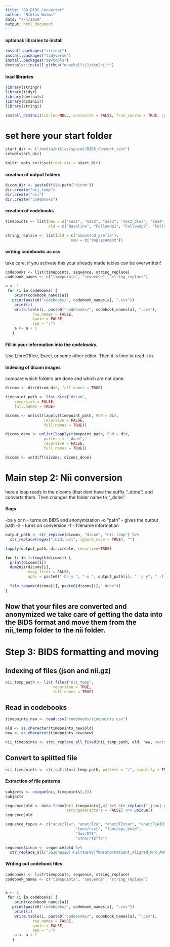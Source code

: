```yaml
---
title: "BD_BIDS_Converter"
author: "Niklas Wulms"
date: "7/4/2019"
output: html_document
---
```


#### optional: libraries to install

```r
install.packages("stringr")
install.packages("tidyverse")
install.packages("devtools")
devtools::install_github("muschellij2/dcm2niir")
```

#### load libraries

```r
library(stringr)
library(tidyr)
library(devtools)
library(dcm2niir)
library(stringi)
```

```r
install_dcm2nii(lib.loc=NULL, overwrite = FALSE, from_source = TRUE, jpeg = FALSE, progdir = NULL)
```


# set here your start folder

```r
start_dir <- ("/media/niklas/spaceC/BIDS_Convert_test") 
setwd(start_dir)
```

```r

knitr::opts_knit$set(root.dir = start_dir)

```


#### creation of output folders

```r
dicom_dir <- paste0(file.path("dicom"))
dir.create("nii_temp")
dir.create("nii")
dir.create("codebooks")
```

#### creation of codebooks

```r
timepoints <- list(new = c("ses1", "ses2", "ses3", "ses3_plus", "ses4", "ses4_plus"),
                   old = c("Baseline", "FollowUp1", "FollowUp2", "FollowUp3"))

string_replace <- list(old = c("unwanted_prefix"),
                             new = c("replacement"))


```

#### writing codebooks as csv

take care, if you activate this your already made tables can be overwritten!

```r

codebooks <- list(timepoints, sequence, string_replace)
codebook_names <- c("timepoints", "sequence", "string_replace")

a <- 1
 for (i in codebooks) {
    print(codebook_names[a])
   print(paste0("codebooks/", codebook_names[a], ".csv"))
    print(i)
    write.table(i, paste0("codebooks/", codebook_names[a], ".csv"), 
            row.names = FALSE,
            quote = FALSE,
            sep = ";")
    a <- a + 1
   }

```

#### Fill in your information into the _codebooks_.

Use LibreOffice, Excel, or some other editor. Then it is time to read it in.

#### Indexing of dicom images

compare which folders are done and which are not done.

```r
dicoms <- dir(dicom_dir, full.names = TRUE)

timepoint_path <- list.dirs("dicom", 
    recursive = FALSE, 
    full.names = TRUE)

dicoms <- unlist(lapply(timepoint_path, FUN = dir, 
                 recursive = FALSE, 
                 full.names = TRUE))

dicoms_done <- unlist(lapply(timepoint_path, FUN = dir, 
                 pattern = "_done", 
                 recursive = FALSE, 
                 full.names = TRUE))

dicoms <- setdiff(dicoms, dicoms_done)
```

# Main step 2: Nii conversion

here a loop reads in the dicoms (that dont have the suffix "_done") and converts them. Then changes the folder name to "_done".

#### flags

-ba y or n - turns on BIDS and anonymization
-o "path" - gives the output path
-z - turns on conversion
-f - filename information

```r

output_path <- str_replace(dicoms, "dicom", "nii_temp") %>%
  str_replace(regex(",bidirect", ignore_case = TRUE), "")

lapply(output_path, dir.create, recursive=TRUE)

for (i in 1:length(dicoms)) {
  print(dicoms[i])
  dcm2nii(dicoms[i], 
          copy_files = FALSE,
          opts = paste0("-ba y ", "-o ", output_path[i], " -z y", " -f %d"))
  
  file.rename(dicoms[i], paste0(dicoms[i],"_done"))
}

```

## Now that your files are converted and anonymized we take care of getting the data into the BIDS format and move them from the nii_temp folder to the nii folder.

# Step 3: BIDS formatting and moving

## Indexing of files (json and nii.gz)

```r
nii_temp_path <- list.files("nii_temp", 
                     recursive = TRUE,
                     full.names = TRUE)

```

## Read in codebooks

```r
timepoints_new <- read.csv("codebooks/timepoints.csv")

old <- as.character(timepoints_new$old)
new <- as.character(timepoints_new$new)

nii_timepoints <- stri_replace_all_fixed(nii_temp_path, old, new, vectorize_all = FALSE)

```

## Convert to splitted file

```r
nii_timepoints <- str_split(nii_temp_path, pattern = "/", simplify = TRUE)

```

#### Extraction of file patterns

```r

subjects <- unique(nii_timepoints[,3])
subjects

sequence$old <- data.frame(nii_timepoints[,4] %>% str_replace(".json|.nii.gz", ""), 
                           stringsAsFactors = FALSE) %>% unique()
sequence$old

sequence_types <- c("anat/T1w", "anat/T2w", "anat/T2star", "anat/FLAIR",
                               "func/rest", "func/epi_bold",
                               "dwi/DTI",
                               "other/T2ffe")

sequence$clean <- sequence$old %>%
  str_replace_all("36Jones20|TFElrsQFOV|fMRsshp|Patient_Aligned_MPR_AWPLAN_|_-_WIP_|_TYPE_BRAIN_|MST_|_Blut", "")
```

#### Writing out codebook files

```r
codebooks <- list(timepoints, sequence, string_replace)
codebook_names <- c("timepoints", "sequence", "string_replace")


a <- 1
 for (i in codebooks) {
    print(codebook_names[a])
   print(paste0("codebooks/", codebook_names[a], ".csv"))
    print(i)
    write.table(i, paste0("codebooks/", codebook_names[a], ".csv"), 
            row.names = FALSE,
            quote = FALSE,
            sep = ";")
    a <- a + 1
   }

```






